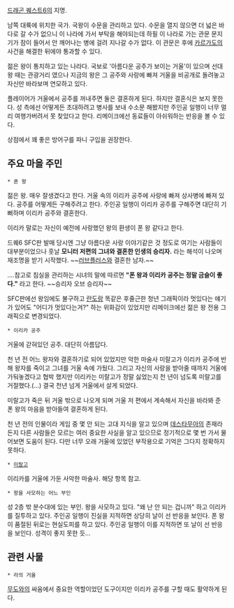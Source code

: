 [[드래곤 퀘스트6]]의 지명.

남쪽 대륙에 위치한 국가. 국왕이 수문을 관리하고 있다. 수문을 열지 않으면 더 넓은 바다로 갈 수가 없으니 이 나라에 가서 부탁을 해야되는데 하필 이 나라로 가는 관문 문지기가 잠이 들어서 안 깨어나는 병에 걸려 지나갈 수가 없다. 이 관문은 후에 [[카르가도]]의 사건을 해결한 뒤에야 통과할 수 있다.

젊은 왕이 통치하고 있는 나라다. 국보로 '아름다운 공주가 보이는 거울'이 있으며 선대 왕 때는 관광거리 였으나 지금의 왕은 그 공주와 사랑에 빠져 거울을 비공개로 돌려놓고 자신만 바라보며 연모하고 있다.

플레이어가 거울에서 공주를 꺼내주면 둘은 결혼하게 된다. 하지만 결혼식은 보지 못한다. 성 측에선 어떻게든 초대하려고 병사를 보내 수소문 해봤지만 주인공 일행이 너무 멀리 여행가버려서 못 찾았다고 한다. 리메이크에선 동료들이 아쉬워하는 반응을 볼 수 있다.

상점에서 꽤 좋은 방어구를 파니 구입을 권장한다.

== 주요 마을 주민 ==

 * 폰 왕
젊은 왕. 매우 잘생겼다고 한다. 거울 속의 이리카 공주에 사랑에 빠져 상사병에 빠져 있다. 공주를 어떻게든 구해주려고 한다. 주인공 일행이 이리카 공주를 구해주면 대단히 기뻐하며 이리카 공주와 결혼한다.

이리카 말로는 자신이 예전에 사랑했던 왕의 환생이 폰 왕 같다고 한다.

드퀘6 SFC판 발매 당시엔 그냥 아름다운 사랑 이야기같은 것 정도로 여기는 사람들이 대부분이었으나 훗날 '''모니터 저편의 그녀와 결혼한 인생의 승리자. ''' 라는 해석이 나오며 재조명을 받기 시작했다. ~~[[러브플러스]]와 결혼한 남자.~~

....참고로 침실을 관리하는 시녀의 말에 따르면 '''"폰 왕과 이리카 공주는 정말 금슬이 좋다."''' 라고 한다. ~~승리자 오브 승리자~~

SFC판에선 왕임에도 불구하고 [[란도]]랑 똑같은 후줄근한 청년 그래픽이라 멋있다는 얘기가 있어도 "어디가 멋있다는겨?" 하는 위화감이 있었지만 리메이크에선 젊은 왕 전용 그래픽으로 변경되었다.

 * 이리카 공주
거울에 갇혀있던 공주. 대단히 아름답다. 

천 년 전 어느 왕자와 결혼하기로 되어 있었지만 악한 마술사 미랄고가 이리카 공주에 반해 왕자를 죽이고 그녀를 거울 속에 가뒀다. 그리고 자신의 사랑을 받아줄 때까지 거울에 가둬놓겠다고 협박 했지만 이리카는 미랄고가 정말 싫었는지 천 년이 넘도록 미랄고를 거절했다.(...) 결국 천년 넘게 거울에서 살게 되었다.

미랄고가 죽은 뒤 거울 밖으로 나오게 되며 거울 저 편에서 계속해서 자신을 바라봐 준 폰 왕의 마음을 받아들여 결혼하게 된다.

천 년 전의 인물이라 게임 중 몇 안 되는 고대 지식을 알고 있으며 [[데스타무아]]의 존재라든지 다른 사람들은 모르는 여러 중요한 사실을 알고 있으므로 정기적으로 몇 번 가서 물어보면 도움이 된다. 다만 너무 오래 거울에 있었던 부작용으로 기억은 그다지 정확하지 못하다.

 * [[미랄고]]
이리카를 거울에 가둔 사악한 마술사. 해당 항목 참고.

 * 왕을 사모하는 어느 부인
성 2층 밖 분수대에 있는 부인. 왕을 사모하고 있다. "왜 난 안 되는 겁니까" 하고 이리카를 질투하고 있다. 주인공 일행이 진실을 지적하면 상당히 날이 선 반응을 보인다. 폰 왕이 품절된 뒤로는 현실도피를 하고 있다. 주인공 일행이 이를 지적하면 또 날이 선 반응을 보인다. 성격이 좋지 못한 듯...

== 관련 사물 ==

 * 라의 거울
[[무도]]와의 싸움에서 중요한 역할이었던 도구이지만 이리카 공주를 구할 때도 활약하게 된다.
